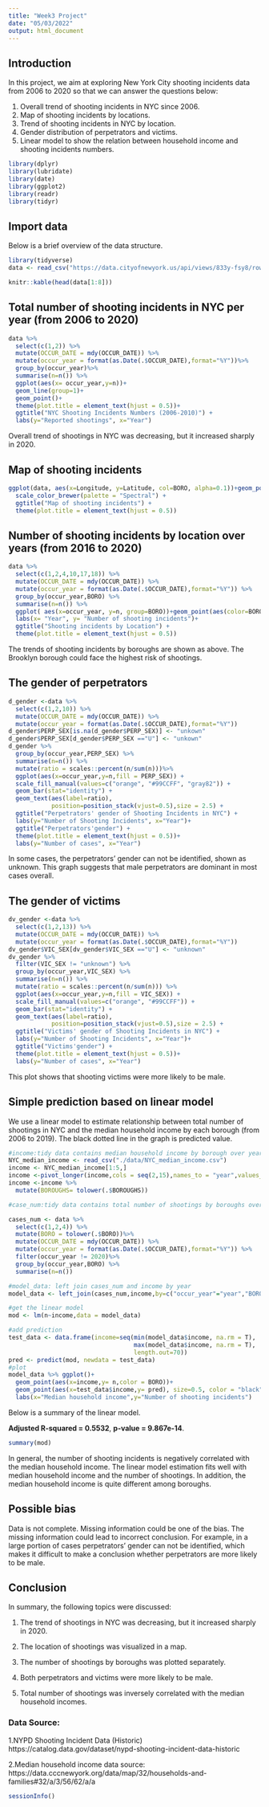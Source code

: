 ```yaml
---
title: "Week3 Project"
date: "05/03/2022"
output: html_document
---
```

## Introduction

In this project, we aim at exploring New York City shooting incidents data from 2006 to 2020 so that we can answer the questions below:

1. Overall trend of shooting incidents in NYC since 2006.
2. Map of shooting incidents by locations.
3. Trend of shooting incidents in NYC by location.
4. Gender distribution of perpetrators and victims.
5. Linear model to show the relation between household income and shooting incidents numbers.


```r
library(dplyr)
library(lubridate)
library(date)
library(ggplot2)
library(readr)
library(tidyr)
```

## Import data

Below is a brief overview of the data structure.

```r
library(tidyverse)
data <- read_csv("https://data.cityofnewyork.us/api/views/833y-fsy8/rows.csv?accessType=DOWNLOAD")
```
```r
knitr::kable(head(data[1:8]))
```

## Total number of shooting incidents in NYC per year (from 2006 to 2020)

```r
data %>%
  select(c(1,2)) %>%
  mutate(OCCUR_DATE = mdy(OCCUR_DATE)) %>%
  mutate(occur_year = format(as.Date(.$OCCUR_DATE),format="%Y"))%>%
  group_by(occur_year)%>%
  summarise(n=n()) %>%
  ggplot(aes(x= occur_year,y=n))+
  geom_line(group=1)+
  geom_point()+
  theme(plot.title = element_text(hjust = 0.5))+
  ggtitle("NYC Shooting Incidents Numbers (2006-2010)") +
  labs(y="Reported shootings", x="Year")
```

Overall trend of shootings in NYC was decreasing, but it increased sharply in 2020.

## Map of shooting incidents

```r
ggplot(data, aes(x=Longitude, y=Latitude, col=BORO, alpha=0.1))+geom_point(alpha=0.5)+
  scale_color_brewer(palette = "Spectral") +
  ggtitle("Map of shooting incidents") +
  theme(plot.title = element_text(hjust = 0.5))
```

## Number of shooting incidents by location over years (from 2016 to 2020)

```r
data %>%
  select(c(1,2,4,10,17,18)) %>%
  mutate(OCCUR_DATE = mdy(OCCUR_DATE)) %>%
  mutate(occur_year = format(as.Date(.$OCCUR_DATE),format="%Y")) %>%
  group_by(occur_year,BORO) %>%  
  summarise(n=n()) %>%
  ggplot( aes(x=occur_year, y=n, group=BORO))+geom_point(aes(color=BORO))+geom_line(aes(color=BORO)) +
  labs(x= "Year", y= "Number of shooting incidents")+
  ggtitle("Shooting incidents by Location") +
  theme(plot.title = element_text(hjust = 0.5))
```

The trends of shooting incidents by boroughs are shown as above. The Brooklyn borough could face the highest risk of shootings.

## The gender of perpetrators

```r

d_gender <-data %>%
  select(c(1,2,10)) %>%
  mutate(OCCUR_DATE = mdy(OCCUR_DATE)) %>%
  mutate(occur_year = format(as.Date(.$OCCUR_DATE),format="%Y")) 
d_gender$PERP_SEX[is.na(d_gender$PERP_SEX)] <- "unkown"
d_gender$PERP_SEX[d_gender$PERP_SEX =="U"] <- "unkown"
d_gender %>%
  group_by(occur_year,PERP_SEX) %>%
  summarise(n=n()) %>%
  mutate(ratio = scales::percent(n/sum(n)))%>%
  ggplot(aes(x=occur_year,y=n,fill = PERP_SEX)) +
  scale_fill_manual(values=c("orange", "#99CCFF", "gray82")) +
  geom_bar(stat="identity") +
  geom_text(aes(label=ratio),
            position=position_stack(vjust=0.5),size = 2.5) +
  ggtitle("Perpetrators' gender of Shooting Incidents in NYC") +
  labs(y="Number of Shooting Incidents", x="Year")+
  ggtitle("Perpetrators'gender") +
  theme(plot.title = element_text(hjust = 0.5))+
  labs(y="Number of cases", x="Year")

```

In some cases, the perpetrators' gender can not be identified, shown as unknown. This graph suggests that male perpetrators are dominant in most cases overall.

## The gender of victims

```r

dv_gender <-data %>%
  select(c(1,2,13)) %>%
  mutate(OCCUR_DATE = mdy(OCCUR_DATE)) %>%
  mutate(occur_year = format(as.Date(.$OCCUR_DATE),format="%Y")) 
dv_gender$VIC_SEX[dv_gender$VIC_SEX =="U"] <- "unknown"
dv_gender %>%
  filter(VIC_SEX != "unknown") %>%
  group_by(occur_year,VIC_SEX) %>%
  summarise(n=n()) %>%
  mutate(ratio = scales::percent(n/sum(n))) %>%
  ggplot(aes(x=occur_year,y=n,fill = VIC_SEX)) +
  scale_fill_manual(values=c("orange", "#99CCFF")) +
  geom_bar(stat="identity") +
  geom_text(aes(label=ratio),
            position=position_stack(vjust=0.5),size = 2.5) +
  ggtitle("Victims' gender of Shooting Incidents in NYC") +
  labs(y="Number of Shooting Incidents", x="Year")+
  ggtitle("Victims'gender") +
  theme(plot.title = element_text(hjust = 0.5))+
  labs(y="Number of cases", x="Year")
```

This plot shows that shooting victims were more likely to be male.


## Simple prediction based on linear model

We use a linear model to estimate relationship between total number of shootings in NYC and the median household income by each borough (from 2006 to 2019). The black dotted line in the graph is predicted value.

```r
#income:tidy data contains median household income by borough over years (from2006-2019)
NYC_median_income <- read_csv("./data/NYC_median_income.csv")
income <- NYC_median_income[1:5,]
income <-pivot_longer(income,cols = seq(2,15),names_to = "year",values_to = "income")
income <-income %>%
  mutate(BOROUGHS= tolower(.$BOROUGHS))

#case_num:tidy data contains total number of shootings by boroughs over years

cases_num <- data %>%
  select(c(1,2,4)) %>%
  mutate(BORO = tolower(.$BORO))%>%
  mutate(OCCUR_DATE = mdy(OCCUR_DATE)) %>%
  mutate(occur_year = format(as.Date(.$OCCUR_DATE),format="%Y")) %>%
  filter(occur_year != 2020)%>%
  group_by(occur_year,BORO) %>%
  summarise(n=n())

#model_data: left join cases_num and income by year
model_data <- left_join(cases_num,income,by=c("occur_year"="year","BORO"="BOROUGHS"))

#get the linear model
mod <- lm(n~income,data = model_data)

#add prediction
test_data <- data.frame(income=seq(min(model_data$income, na.rm = T), 
                                   max(model_data$income, na.rm = T),
                                   length.out=70))
pred <- predict(mod, newdata = test_data)
#plot
model_data %>% ggplot()+
  geom_point(aes(x=income,y= n,color = BORO))+
  geom_point(aes(x=test_data$income,y= pred), size=0.5, color = "black")+
  labs(x="Median household income",y="Number of shooting incidents")
```

Below is a summary of the linear model. 

**Adjusted R-squared = 0.5532**, **p-value = 9.867e-14**.

```r
summary(mod)
```

In general, the number of shooting incidents is negatively correlated with the median household income. The linear model estimation fits well with  median household income and the number of shootings. In addition, the median household income is quite different among boroughs.

## Possible bias

Data is not complete. Missing information could be one of the bias. The missing information could lead to incorrect conclusion. For example, in a large portion of cases perpetrators' gender  can not be identified, which  makes it difficult to make a conclusion whether perpetrators are more likely to be male. 


## Conclusion

In summary, the following topics were discussed:

1. The trend of shootings in NYC was decreasing, but it increased sharply in 2020.

2. The location of shootings was visualized in a map.

3. The number of shootings by boroughs was plotted separately.

4. Both perpetrators and victims were more likely to be male.

5. Total number of shootings was inversely correlated with the median household incomes.


### Data Source:

1.NYPD Shooting Incident Data (Historic)
https://catalog.data.gov/dataset/nypd-shooting-incident-data-historic

2.Median household income data source: 
https://data.cccnewyork.org/data/map/32/households-and-families#32/a/3/56/62/a/a

```r
sessionInfo()
```

